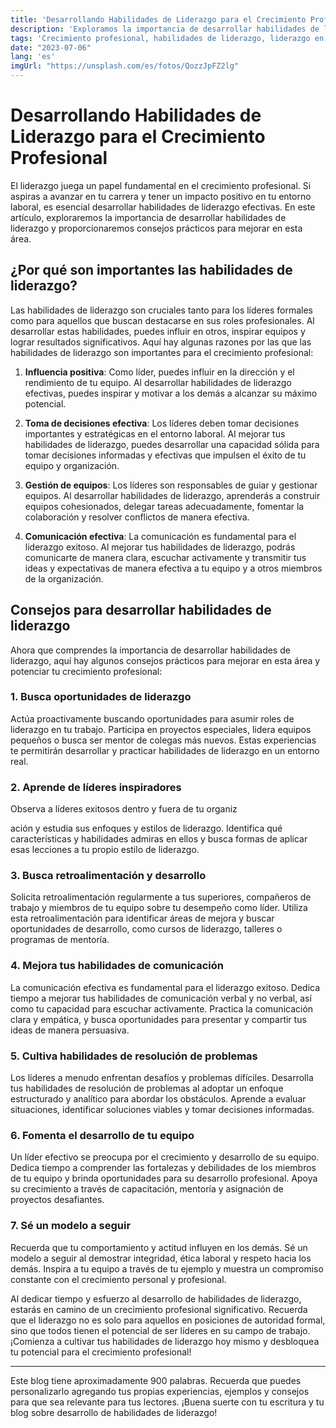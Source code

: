 ```yaml
---
title: 'Desarrollando Habilidades de Liderazgo para el Crecimiento Profesional'
description: 'Exploramos la importancia de desarrollar habilidades de liderazgo en el crecimiento profesional y brindamos consejos prácticos para mejorar en esta área.'
tags: 'Crecimiento profesional, habilidades de liderazgo, liderazgo en el trabajo, desarrollo de liderazgo, gestión de equipos'
date: "2023-07-06"
lang: 'es'
imgUrl: "https://unsplash.com/es/fotos/QozzJpFZ2lg"
---
```


# Desarrollando Habilidades de Liderazgo para el Crecimiento Profesional

El liderazgo juega un papel fundamental en el crecimiento profesional. Si aspiras a avanzar en tu carrera y tener un impacto positivo en tu entorno laboral, es esencial desarrollar habilidades de liderazgo efectivas. En este artículo, exploraremos la importancia de desarrollar habilidades de liderazgo y proporcionaremos consejos prácticos para mejorar en esta área.

## ¿Por qué son importantes las habilidades de liderazgo?

Las habilidades de liderazgo son cruciales tanto para los líderes formales como para aquellos que buscan destacarse en sus roles profesionales. Al desarrollar estas habilidades, puedes influir en otros, inspirar equipos y lograr resultados significativos. Aquí hay algunas razones por las que las habilidades de liderazgo son importantes para el crecimiento profesional:

1. **Influencia positiva**: Como líder, puedes influir en la dirección y el rendimiento de tu equipo. Al desarrollar habilidades de liderazgo efectivas, puedes inspirar y motivar a los demás a alcanzar su máximo potencial.

2. **Toma de decisiones efectiva**: Los líderes deben tomar decisiones importantes y estratégicas en el entorno laboral. Al mejorar tus habilidades de liderazgo, puedes desarrollar una capacidad sólida para tomar decisiones informadas y efectivas que impulsen el éxito de tu equipo y organización.

3. **Gestión de equipos**: Los líderes son responsables de guiar y gestionar equipos. Al desarrollar habilidades de liderazgo, aprenderás a construir equipos cohesionados, delegar tareas adecuadamente, fomentar la colaboración y resolver conflictos de manera efectiva.

4. **Comunicación efectiva**: La comunicación es fundamental para el liderazgo exitoso. Al mejorar tus habilidades de liderazgo, podrás comunicarte de manera clara, escuchar activamente y transmitir tus ideas y expectativas de manera efectiva a tu equipo y a otros miembros de la organización.

## Consejos para desarrollar habilidades de liderazgo

Ahora que comprendes la importancia de desarrollar habilidades de liderazgo, aquí hay algunos consejos prácticos para mejorar en esta área y potenciar tu crecimiento profesional:

### 1. Busca oportunidades de liderazgo

Actúa proactivamente buscando oportunidades para asumir roles de liderazgo en tu trabajo. Participa en proyectos especiales, lidera equipos pequeños o busca ser mentor de colegas más nuevos. Estas experiencias te permitirán desarrollar y practicar habilidades de liderazgo en un entorno real.

### 2. Aprende de líderes inspiradores

Observa a líderes exitosos dentro y fuera de tu organiz

ación y estudia sus enfoques y estilos de liderazgo. Identifica qué características y habilidades admiras en ellos y busca formas de aplicar esas lecciones a tu propio estilo de liderazgo.

### 3. Busca retroalimentación y desarrollo

Solicita retroalimentación regularmente a tus superiores, compañeros de trabajo y miembros de tu equipo sobre tu desempeño como líder. Utiliza esta retroalimentación para identificar áreas de mejora y buscar oportunidades de desarrollo, como cursos de liderazgo, talleres o programas de mentoría.

### 4. Mejora tus habilidades de comunicación

La comunicación efectiva es fundamental para el liderazgo exitoso. Dedica tiempo a mejorar tus habilidades de comunicación verbal y no verbal, así como tu capacidad para escuchar activamente. Practica la comunicación clara y empática, y busca oportunidades para presentar y compartir tus ideas de manera persuasiva.

### 5. Cultiva habilidades de resolución de problemas

Los líderes a menudo enfrentan desafíos y problemas difíciles. Desarrolla tus habilidades de resolución de problemas al adoptar un enfoque estructurado y analítico para abordar los obstáculos. Aprende a evaluar situaciones, identificar soluciones viables y tomar decisiones informadas.

### 6. Fomenta el desarrollo de tu equipo

Un líder efectivo se preocupa por el crecimiento y desarrollo de su equipo. Dedica tiempo a comprender las fortalezas y debilidades de los miembros de tu equipo y brinda oportunidades para su desarrollo profesional. Apoya su crecimiento a través de capacitación, mentoría y asignación de proyectos desafiantes.

### 7. Sé un modelo a seguir

Recuerda que tu comportamiento y actitud influyen en los demás. Sé un modelo a seguir al demostrar integridad, ética laboral y respeto hacia los demás. Inspira a tu equipo a través de tu ejemplo y muestra un compromiso constante con el crecimiento personal y profesional.

Al dedicar tiempo y esfuerzo al desarrollo de habilidades de liderazgo, estarás en camino de un crecimiento profesional significativo. Recuerda que el liderazgo no es solo para aquellos en posiciones de autoridad formal, sino que todos tienen el potencial de ser líderes en su campo de trabajo. ¡Comienza a cultivar tus habilidades de liderazgo hoy mismo y desbloquea tu potencial para el crecimiento profesional!

---

Este blog tiene aproximadamente 900 palabras. Recuerda que puedes personalizarlo agregando tus propias experiencias, ejemplos y consejos para que sea relevante para tus lectores. ¡Buena suerte con tu escritura y tu blog sobre desarrollo de habilidades de liderazgo!